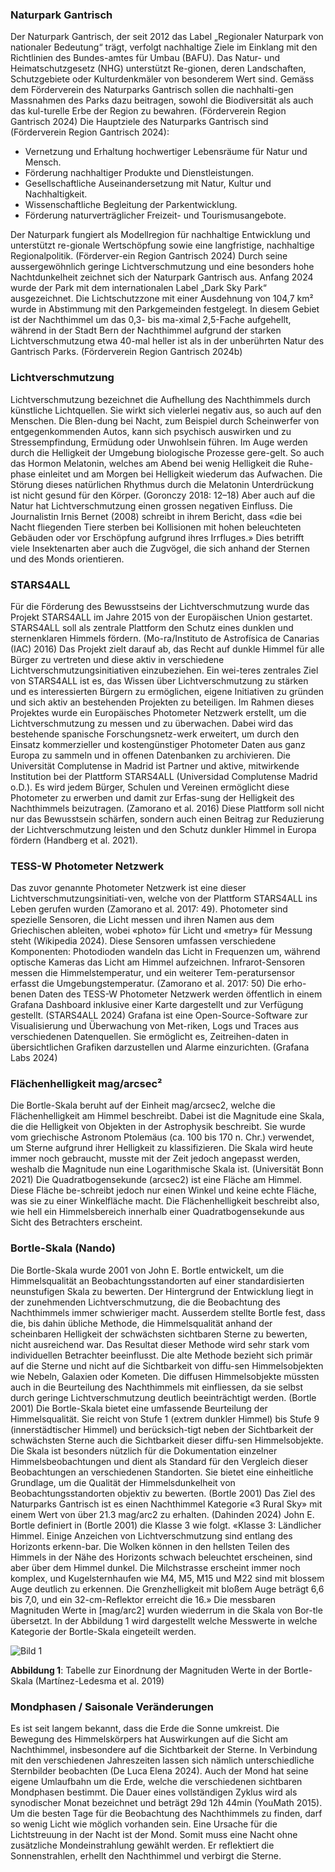 ### Naturpark Gantrisch

Der Naturpark Gantrisch, der seit 2012 das Label „Regionaler Naturpark von nationaler Bedeutung“ trägt, verfolgt nachhaltige Ziele im Einklang mit den Richtlinien des Bundes-amtes für Umbau (BAFU). Das Natur- und Heimatschutzgesetz (NHG) unterstützt Re-gionen, deren Landschaften, Schutzgebiete oder Kulturdenkmäler von besonderem Wert sind. Gemäss dem Förderverein des Naturparks Gantrisch sollen die nachhalti-gen Massnahmen des Parks dazu beitragen, sowohl die Biodiversität als auch das kul-turelle Erbe der Region zu bewahren. (Förderverein Region Gantrisch 2024)
Die Hauptziele des Naturparks Gantrisch sind (Förderverein Region Gantrisch 2024):
- Vernetzung und Erhaltung hochwertiger Lebensräume für Natur und Mensch.
- Förderung nachhaltiger Produkte und Dienstleistungen.
- Gesellschaftliche Auseinandersetzung mit Natur, Kultur und Nachhaltigkeit.
- Wissenschaftliche Begleitung der Parkentwicklung.
- Förderung naturverträglicher Freizeit- und Tourismusangebote.

Der Naturpark fungiert als Modellregion für nachhaltige Entwicklung und unterstützt re-gionale Wertschöpfung sowie eine langfristige, nachhaltige Regionalpolitik. (Förderver-ein Region Gantrisch 2024)
Durch seine aussergewöhnlich geringe Lichtverschmutzung und eine besonders hohe Nachtdunkelheit zeichnet sich der Naturpark Gantrisch aus. Anfang 2024 wurde der Park mit dem internationalen Label „Dark Sky Park“ ausgezeichnet.
Die Lichtschutzzone mit einer Ausdehnung von 104,7 km² wurde in Abstimmung mit den Parkgemeinden festgelegt. In diesem Gebiet ist der Nachthimmel um das 0,3- bis ma-ximal 2,5-Fache aufgehellt, während in der Stadt Bern der Nachthimmel aufgrund der starken Lichtverschmutzung etwa 40-mal heller ist als in der unberührten Natur des Gantrisch Parks. (Förderverein Region Gantrisch 2024b)


### Lichtverschmutzung

Lichtverschmutzung bezeichnet die Aufhellung des Nachthimmels durch künstliche Lichtquellen. Sie wirkt sich vielerlei negativ aus, so auch auf den Menschen. Die Blen-dung bei Nacht, zum Beispiel durch Scheinwerfer von entgegenkommenden Autos, kann sich psychisch auswirken und zu Stressempfindung, Ermüdung oder Unwohlsein führen. Im Auge werden durch die Helligkeit der Umgebung biologische Prozesse gere-gelt. So auch das Hormon Melatonin, welches am Abend bei wenig Helligkeit die Ruhe-phase einleitet und am Morgen bei Helligkeit wiederum das Aufwachen. Die Störung dieses natürlichen Rhythmus durch die Melatonin Unterdrückung ist nicht gesund für den Körper. (Goronczy 2018: 12–18)
Aber auch auf die Natur hat Lichtverschmutzung einen grossen negativen Einfluss. Die Journalistin Irnis Bernet (2008) schreibt in ihrem Bericht, dass «die bei Nacht fliegenden Tiere sterben bei Kollisionen mit hohen beleuchteten Gebäuden oder vor Erschöpfung aufgrund ihres Irrfluges.» Dies betrifft viele Insektenarten aber auch die Zugvögel, die sich anhand der Sternen und des Monds orientieren.

### STARS4ALL

Für die Förderung des Bewusstseins der Lichtverschmutzung wurde das Projekt STARS4ALL im Jahre 2015 von der Europäischen Union gestartet. STARS4ALL soll als zentrale Plattform den Schutz eines dunklen und sternenklaren Himmels fördern. (Mo-ra/Instituto de Astrofísica de Canarias (IAC) 2016)
Das Projekt zielt darauf ab, das Recht auf dunkle Himmel für alle Bürger zu vertreten und diese aktiv in verschiedene Lichtverschmutzungsinitiativen einzubeziehen. Ein wei-teres zentrales Ziel von STARS4ALL ist es, das Wissen über Lichtverschmutzung zu stärken und es interessierten Bürgern zu ermöglichen, eigene Initiativen zu gründen und sich aktiv an bestehenden Projekten zu beteiligen. Im Rahmen dieses Projektes wurde ein Europäisches Photometer Netzwerk erstellt, um die Lichtverschmutzung zu messen und zu überwachen. Dabei wird das bestehende spanische Forschungsnetz-werk erweitert, um durch den Einsatz kommerzieller und kostengünstiger Photometer Daten aus ganz Europa zu sammeln und in offenen Datenbanken zu archivieren. Die Universität Complutense in Madrid ist Partner und aktive, mitwirkende Institution bei der Plattform STARS4ALL (Universidad Complutense Madrid o.D.). Es wird jedem Bürger, Schulen und Vereinen ermöglicht diese Photometer zu erwerben und damit zur Erfas-sung der Helligkeit des Nachthimmels beizutragen. (Zamorano et al. 2016)
Diese Plattform soll nicht nur das Bewusstsein schärfen, sondern auch einen Beitrag zur Reduzierung der Lichtverschmutzung leisten und den Schutz dunkler Himmel in Europa fördern (Handberg et al. 2021).

### TESS-W Photometer Netzwerk

Das zuvor genannte Photometer Netzwerk ist eine dieser Lichtverschmutzungsinitiati-ven, welche von der Plattform STARS4ALL ins Leben gerufen wurden (Zamorano et al. 2017: 49). Photometer sind spezielle Sensoren, die Licht messen und ihren Namen aus dem Griechischen ableiten, wobei «photo» für Licht und «metry» für Messung steht (Wikipedia 2024). Diese Sensoren umfassen verschiedene Komponenten: Photodioden wandeln das Licht in Frequenzen um, während optische Kameras das Licht am Himmel aufzeichnen. Infrarot-Sensoren messen die Himmelstemperatur, und ein weiterer Tem-peratursensor erfasst die Umgebungstemperatur. (Zamorano et al. 2017: 50) Die erho-benen Daten des TESS-W Photometer Netzwerk werden öffentlich in einem Grafana Dashboard inklusive einer Karte dargestellt und zur Verfügung gestellt. (STARS4ALL 2024)
Grafana ist eine Open-Source-Software zur Visualisierung und Überwachung von Met-riken, Logs und Traces aus verschiedenen Datenquellen. Sie ermöglicht es, Zeitreihen-daten in übersichtlichen Grafiken darzustellen und Alarme einzurichten. (Grafana Labs 2024)

### Flächenhelligkeit mag/arcsec²

Die Bortle-Skala beruht auf der Einheit mag/arcsec2, welche die Flächenhelligkeit am Himmel beschreibt. Dabei ist die Magnitude eine Skala, die die Helligkeit von Objekten in der Astrophysik beschreibt. Sie wurde vom griechische Astronom Ptolemäus (ca. 100 bis 170 n. Chr.) verwendet, um Sterne aufgrund ihrer Helligkeit zu klassifizieren. Die Skala wird heute immer noch gebraucht, musste mit der Zeit jedoch angepasst werden, weshalb die Magnitude nun eine Logarithmische Skala ist. (Universität Bonn 2021)
Die Quadratbogensekunde (arcsec2) ist eine Fläche am Himmel. Diese Fläche be-schreibt jedoch nur einen Winkel und keine echte Fläche, was sie zu einer Winkelfläche macht. Die Flächenhelligkeit beschreibt also, wie hell ein Himmelsbereich innerhalb einer Quadratbogensekunde aus Sicht des Betrachters erscheint.

### Bortle-Skala (Nando)

Die Bortle-Skala wurde 2001 von John E. Bortle entwickelt, um die Himmelsqualität an Beobachtungsstandorten auf einer standardisierten neunstufigen Skala zu bewerten. Der Hintergrund der Entwicklung liegt in der zunehmenden Lichtverschmutzung, die die Beobachtung des Nachthimmels immer schwieriger macht. Ausserdem stellte Bortle fest, dass die, bis dahin übliche Methode, die Himmelsqualität anhand der scheinbaren Helligkeit der schwächsten sichtbaren Sterne zu bewerten, nicht ausreichend war. Das Resultat dieser Methode wird sehr stark vom individuellen Betrachter beeinflusst. Die alte Methode bezieht sich primär auf die Sterne und nicht auf die Sichtbarkeit von diffu-sen Himmelsobjekten wie Nebeln, Galaxien oder Kometen. Die diffusen Himmelsobjekte müssten auch in die Beurteilung des Nachthimmels mit einfliessen, da sie selbst durch geringe Lichtverschmutzung deutlich beeinträchtigt werden. (Bortle 2001)
Die Bortle-Skala bietet eine umfassende Beurteilung der Himmelsqualität. Sie reicht von Stufe 1 (extrem dunkler Himmel) bis Stufe 9 (innerstädtischer Himmel) und berücksich-tigt neben der Sichtbarkeit der schwächsten Sterne auch die Sichtbarkeit dieser diffu-sen Himmelsobjekte. Die Skala ist besonders nützlich für die Dokumentation einzelner Himmelsbeobachtungen und dient als Standard für den Vergleich dieser Beobachtungen an verschiedenen Standorten. Sie bietet eine einheitliche Grundlage, um die Qualität der Himmelsdunkelheit von Beobachtungsstandorten objektiv zu bewerten. (Bortle 2001)
Das Ziel des Naturparks Gantrisch ist es einen Nachthimmel Kategorie «3 Rural Sky» mit einem Wert von über 21.3 mag/arc2 zu erhalten. (Dahinden 2024)
John E. Bortle definiert in (Bortle 2001) die Klasse 3 wie folgt. «Klasse 3: Ländlicher Himmel. Einige Anzeichen von Lichtverschmutzung sind entlang des Horizonts erkenn-bar. Die Wolken können in den hellsten Teilen des Himmels in der Nähe des Horizonts schwach beleuchtet erscheinen, sind aber über dem Himmel dunkel. Die Milchstrasse erscheint immer noch komplex, und Kugelsternhaufen wie M4, M5, M15 und M22 sind mit blossem Auge deutlich zu erkennen. Die Grenzhelligkeit mit bloßem Auge beträgt 6,6 bis 7,0, und ein 32-cm-Reflektor erreicht die 16.»
Die messbaren Magnituden Werte in [mag/arc2] wurden wiederrum in die Skala von Bor-tle übersetzt. In der Abbildung 1 wird dargestellt welche Messwerte in welche Kategorie der Bortle-Skala eingeteilt werden.

![Bild 1](/documentary/bericht_lr_1.jpg)

**Abbildung 1**: Tabelle zur Einordnung der Magnituden Werte in der Bortle-Skala (Martínez-Ledesma et al. 2019)

### Mondphasen / Saisonale Veränderungen

Es ist seit langem bekannt, dass die Erde die Sonne umkreist. Die Bewegung des Himmelskörpers hat Auswirkungen auf die Sicht am Nachthimmel, insbesondere auf die Sichtbarkeit der Sterne. In Verbindung mit den verschiedenen Jahreszeiten lassen sich nämlich unterschiedliche Sternbilder beobachten (De Luca Elena 2024). Auch der Mond hat seine eigene Umlaufbahn um die Erde, welche die verschiedenen sichtbaren Mondphasen bestimmt. Die Dauer eines vollständigen Zyklus wird als synodischer Monat bezeichnet und beträgt 29d 12h 44min (YouMath 2015).
Um die besten Tage für die Beobachtung des Nachthimmels zu finden, darf so wenig Licht wie möglich vorhanden sein. Eine Ursache für die Lichtstreuung in der Nacht ist der Mond. Somit muss eine Nacht ohne zusätzliche Mondeinstrahlung gewählt werden. Er reflektiert die Sonnenstrahlen, erhellt den Nachthimmel und verbirgt die Sterne.